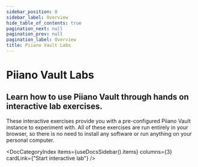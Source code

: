 ```yaml
---
sidebar_position: 0
sidebar_label: Overview
hide_table_of_contents: true
pagination_next: null
pagination_prev: null
pagination_label: Overview
title: Piiano Vault Labs
---
```




# Piiano Vault Labs

## Learn how to use Piiano Vault through hands on interactive lab exercises.

These interactive exercises provide you with a pre-configured Piiano Vault instance to experiment with. All of these exercises are run entirely in your browser, so there is no need to install any software or run anything on your personal computer.


<DocCategoryIndex items={useDocsSidebar().items} columns={3} cardLink={"Start interactive lab"} />
